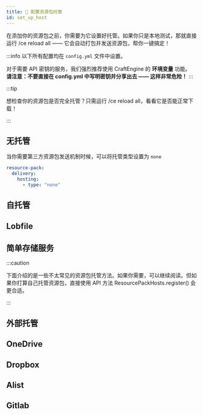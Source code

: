 ```yaml
---
title: 🛜 配置资源包托管
id: set_up_host
---
```



在添加你的资源包之前，你需要为它设置好托管。如果你只是本地测试，那就直接运行 /ce reload all —— 它会自动打包并发送资源包，帮你一键搞定！

:::info
以下所有配置均在 `config.yml` 文件中设置。

对于需要 API 密钥的服务，我们强烈推荐使用 CraftEngine 的 <Highlight color="#1877F2">**环境变量**</Highlight> 功能。  
**请注意：不要直接在 config.yml 中写明密钥并分享出去 —— 这样非常危险！**
:::

:::tip

想检查你的资源包是否完全托管？只需运行 /ce reload all，看看它是否能正常下载！

:::

## 无托管

当你需要第三方资源包发送机制时候，可以将托管类型设置为 `none`

```yaml
resource-pack:
  delivery:
    hosting:
      - type: "none"
```

## 自托管

<UrlCard
url="set_up_host/self"
title="自托管"
subtitle=" "
/>

## Lobfile

<UrlCard
url="set_up_host/lobfile"
title="Lobfile"
subtitle=" "
/>

## 简单存储服务

<UrlCard
url="set_up_host/s3"
title="简单存储服务"
subtitle=" "
/>

:::caution

下面介绍的是一些不太常见的资源包托管方法。如果你需要，可以继续阅读。但如果你打算自己托管资源包，直接使用 API 方法 ResourcePackHosts.register() 会更合适。

:::

## 外部托管

<UrlCard
url="set_up_host/external"
title="外部托管"
subtitle=" "
/>

## OneDrive

<UrlCard
url="set_up_host/onedrive"
title="OneDrive"
subtitle=" "
/>

## Dropbox

<UrlCard
url="set_up_host/dropbox"
title="Dropbox"
subtitle=" "
/>

## Alist

<UrlCard
url="set_up_host/alist"
title="Alist"
subtitle=" "
/>

## Gitlab

<UrlCard
url="set_up_host/gitlab"
title="Gitlab"
subtitle=" "
/>
